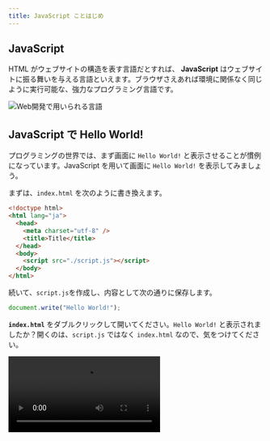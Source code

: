 ```yaml
---
title: JavaScript ことはじめ
---
```



## <Term type="javascript">JavaScript</Term>

<Term type="html">HTML</Term> がウェブサイトの構造を表す言語だとすれば、<Term type="javascript">
  **JavaScript**
</Term> はウェブサイトに振る舞いを与える言語といえます。ブラウザさえあれば環境に関係なく同じように実行可能な、強力なプログラミング言語です。

![Web開発で用いられる言語](../02-html/web-development-languages.drawio.svg)

## <Term type="javascript">JavaScript</Term> で Hello World!

プログラミングの世界では、まず画面に `Hello World!` と表示させることが慣例になっています。<Term type="javascript">JavaScript</Term> を用いて画面に `Hello World!` を表示してみましょう。

まずは、`index.html` を次のように書き換えます。

```html title="index.html"
<!doctype html>
<html lang="ja">
  <head>
    <meta charset="utf-8" />
    <title>Title</title>
  </head>
  <body>
    <script src="./script.js"></script>
  </body>
</html>
```

続いて、`script.js`を作成し、内容として次の通りに保存します。

```javascript title="script.js"
document.write("Hello World!");
```

**`index.html`** をダブルクリックして開いてください。`Hello World!` と表示されましたか？開くのは、`script.js` ではなく `index.html` なので、気をつけてください。

<video src={helloWorldByJavascriptVideo} controls />

## <Term type="javascript">JavaScript</Term> が動く仕組み

<Term type="html">HTML</Term> ファイルの中に、以下のような記述があります。

```html title="index.html"
<script src="./script.js"></script>
```

まず、この記述によって、 `script.js` ファイルがブラウザによって読み込まれます。この `script.js` に記述されているのが <Term type="javascript">JavaScript</Term> です。

:::info

この講座の中では、`script` <Term type="element">要素</Term>を常に **`body` <Term type="element">要素</Term>の末尾**に記述するようにします。これは、<Term type="javascript">JavaScript</Term> が読み込まれるタイミングで他のすべての <Term type="element">HTML 要素</Term>がすでに表示されていることを保証するためです。

:::

## <Term type="javascript">JavaScript</Term> の基本文法

<Term type="javascript">JavaScript</Term> のプログラムで、セミコロンで区切られた部分を
<Term type="javascriptStatement">文</Term>と呼びます。
<Term type="javascript">JavaScript</Term> の実行環境は、プログラム中に含まれる
<Term type="javascriptStatement">文</Term>
を上から下に向けて順番に実行していきます。 `document.write`
はブラウザの画面に出力するための命令です。

```javascript title="script.js"
document.write("Hello World1");
document.write("Hello World2");
document.write("Hello World3");
```

:::tip

改行が表示されず困っていますか？`document.write`は HTML タグを出力できます。`<br>`を用いたり、`p`タグで囲んでみたりしてみましょう。

:::

## コメント

`//` から行末までの部分や、`/*` から `*/` で囲まれた部分は**コメント**とみなされ、プログラムの実行に影響を与えません。この講座内でもプログラムの意味を説明するのに利用していきます。

```javascript title="script.js"
// この部分はコメントです
document.write("Hello World"); // この部分もコメントです
/* この部分も
やはりコメントです。 */
```
